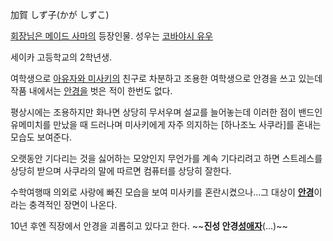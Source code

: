 加賀 しず子(かが しずこ)

[[회장님은 메이드 사마]]의 등장인물. 성우는 [[코바야시 유우]]

세이카 고등학교의 2학년생.

여학생으로 [[아유자와 미사키]]의 친구로 차분하고 조용한 여학생으로 안경을 쓰고 있는데 작품 내에서는 [[안경]]을 벗은 적이 한번도 없다.

평상시에는 조용하지만 화나면 상당히 무서우며 설교를 늘어놓는데 이러한 점이 밴드인 유메미치를 만났을 때 드러나며 미사키에게 자주 의지하는 [하나조노 사쿠라]를 혼내는 모습도 보여준다.

오랫동안 기다리는 것을 싫어하는 모양인지 무언가를 계속 기다리려고 하면 스트레스를 상당히 받으며 사쿠라의 말에 따르면 컴퓨터를 상당히 잘한다.

수학여행때 의외로 사랑에 빠진 모습을 보여 미사키를 혼란시켰으나...그 대상이 '''[[안경]]'''이라는 충격적인 장면이 나온다.

10년 후엔 직장에서 안경을 괴롭히고 있다고 한다.  ~~'''진성 안경[[성애자]]'''(...)~~
